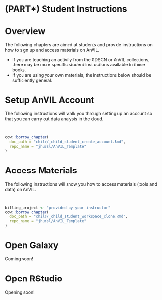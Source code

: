 # (PART\*) Student Instructions {-}

# Overview {#student-instructions}

The following chapters are aimed at students and provide instructions on how to sign up and access materials on AnVIL.

- If you are teaching an activity from the GDSCN or AnVIL collections, there may be more specific student instructions available in those books.
- If you are using your own materials, the instructions below should be sufficiently general.

# Setup AnVIL Account {#student-account-setup}

The following instructions will walk you through setting up an account so that you can carry out data analysis in the cloud.

<br>

:::: {.borrowed_chunk}
```r
cow::borrow_chapter(
  doc_path = "child/_child_student_create_account.Rmd",
  repo_name = "jhudsl/AnVIL_Template"
)
```
::::

# Access Materials {#student-clone-workspace}

The following instructions will show you how to access materials (tools and data) on AnVIL.

<br>

:::: {.borrowed_chunk}
```r
billing_project <- "provided by your instructor"
cow::borrow_chapter(
  doc_path = "child/_child_student_workspace_clone.Rmd",
  repo_name = "jhudsl/AnVIL_Template"
)
```
::::

# Open Galaxy

Coming soon!

# Open RStudio

Opening soon!
